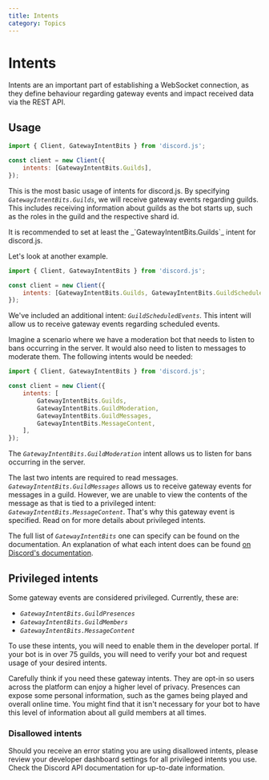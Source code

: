 ```yaml
---
title: Intents
category: Topics
---
```


# Intents

Intents are an important part of establishing a WebSocket connection, as they define behaviour regarding gateway events and impact received data via the REST API.

## Usage

```js
import { Client, GatewayIntentBits } from 'discord.js';

const client = new Client({
	intents: [GatewayIntentBits.Guilds],
});
```

This is the most basic usage of intents for discord.js. By specifying _`GatewayIntentBits.Guilds`_, we will receive gateway events regarding guilds. This includes receiving information about guilds as the bot starts up, such as the roles in the guild and the respective shard id.

<Alert title="Tip" type="info">
	It is recommended to set at least the _`GatewayIntentBits.Guilds`_ intent for discord.js.
</Alert>

Let's look at another example.

```js
import { Client, GatewayIntentBits } from 'discord.js';

const client = new Client({
	intents: [GatewayIntentBits.Guilds, GatewayIntentBits.GuildScheduledEvents],
});
```

We've included an additional intent: _`GuildScheduledEvents`_. This intent will allow us to receive gateway events regarding scheduled events.

Imagine a scenario where we have a moderation bot that needs to listen to bans occurring in the server. It would also need to listen to messages to moderate them. The following intents would be needed:

```js
import { Client, GatewayIntentBits } from 'discord.js';

const client = new Client({
	intents: [
		GatewayIntentBits.Guilds,
		GatewayIntentBits.GuildModeration,
		GatewayIntentBits.GuildMessages,
		GatewayIntentBits.MessageContent,
	],
});
```

The _`GatewayIntentBits.GuildModeration`_ intent allows us to listen for bans occurring in the server.

The last two intents are required to read messages. _`GatewayIntentBits.GuildMessages`_ allows us to receive gateway events for messages in a guild. However, we are unable to view the contents of the message as that is tied to a privileged intent: _`GatewayIntentBits.MessageContent`_. That's why this gateway event is specified. Read on for more details about privileged intents.

The full list of _`GatewayIntentBits`_ one can specify can be found <DiscordAPITypesLink type="enum" parent="GatewayIntentBits">on the documentation</DiscordAPITypesLink>. An explanation of what each intent does can be found [on Discord's documentation](https://discord.com/developers/docs/topics/gateway#list-of-intents).

## Privileged intents

Some gateway events are considered privileged. Currently, these are:

- _`GatewayIntentBits.GuildPresences`_
- _`GatewayIntentBits.GuildMembers`_
- _`GatewayIntentBits.MessageContent`_

To use these intents, you will need to enable them in the developer portal. If your bot is in over 75 guilds, you will need to verify your bot and request usage of your desired intents.

Carefully think if you need these gateway intents. They are opt-in so users across the platform can enjoy a higher level of privacy. Presences can expose some personal information, such as the games being played and overall online time. You might find that it isn't necessary for your bot to have this level of information about all guild members at all times.

### Disallowed intents

Should you receive an error stating you are using disallowed intents, please review your developer dashboard settings for all privileged intents you use. Check the Discord API documentation for up-to-date information.
